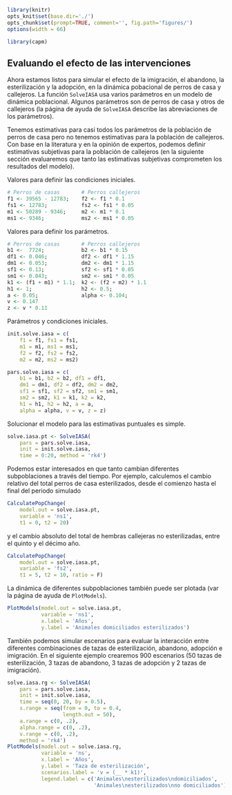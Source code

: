```r
library(knitr)
opts_knit$set(base.dir='./')
opts_chunk$set(prompt=TRUE, comment='', fig.path='figures/')
options(width = 66)
```

```r
library(capm)
```

## Evaluando el efecto de las intervenciones

Ahora estamos listos para simular el efecto de la imigración, el abandono, la esterilización y la adopción, en la dinámica pobacional de perros de casa y callejeros. La función `SolveIASA` usa varios parámetros en un modelo de dinámica poblacional. Algunos parámetros son de perros de casa y otros de callejeros (la página de ayuda de `SolveIASA` describe las abreviaciones de los parámetros).  

Tenemos estimativas para casi todos los parámetros de la población de perros de casa pero no tenemos estimativas para la población de callejeros. Con base en la literatura y en la opinión de expertos, podemos definir estimativas subjetivas para la población de callejeros (en la siguiente sección evaluaremos que tanto las estimativas subjetivas comprometen los resultados del modelo).

Valores para definir las condiciones iniciales.

```r
# Perros de casas       # Perros callejeros
f1 <- 39565 - 12783;    f2 <- f1 * 0.1
fs1 <- 12783;           fs2 <- fs1 * 0.05
m1 <- 50289 - 9346;     m2 <- m1 * 0.1
ms1 <- 9346;            ms2 <- ms1 * 0.05
```

Valores para definir los parámetros.

```r
# Perros de casas       # Perros callejeros
b1 <-  7724;            b2 <- b1 * 0.15
df1 <- 0.046;           df2 <- df1 * 1.15
dm1 <- 0.053;           dm2 <- dm1 * 1.15
sf1 <- 0.13;            sf2 <- sf1 * 0.05
sm1 <- 0.043;           sm2 <- sm1 * 0.05
k1 <- (f1 + m1) * 1.1;  k2 <- (f2 + m2) * 1.1
h1 <- 1;                h2 <- 0.5;
a <- 0.05;              alpha <- 0.104;
v <- 0.147
z <- v * 0.11
```

Parámetros y condiciones iniciales.

```r
init.solve.iasa = c(
    f1 = f1, fs1 = fs1,
    m1 = m1, ms1 = ms1,
    f2 = f2, fs2 = fs2,
    m2 = m2, ms2 = ms2)

pars.solve.iasa = c(
    b1 = b1, b2 = b2, df1 = df1,
    dm1 = dm1, df2 = df2, dm2 = dm2,
    sf1 = sf1, sf2 = sf2, sm1 = sm1,
    sm2 = sm2, k1 = k1, k2 = k2,
    h1 = h1, h2 = h2, a = a,
    alpha = alpha, v = v, z = z)
```

Solucionar el modelo para las estimativas puntuales es simple.

```r
solve.iasa.pt <- SolveIASA(
    pars = pars.solve.iasa,
    init = init.solve.iasa,
    time = 0:20, method = 'rk4')
```

Podemos estar interesados en que tanto cambian diferentes subpoblaciones a través del tiempo. Por ejemplo, calculemos el cambio relativo del total perros de casa esterilizados, desde el comienzo hasta el final del periodo simulado

```r
CalculatePopChange(
    model.out = solve.iasa.pt,
    variable = 'ns1',
    t1 = 0, t2 = 20)
```

y el cambio absoluto del total de hembras callejeras no esterilizadas, entre el quinto y el décimo año.

```r
CalculatePopChange(
    model.out = solve.iasa.pt,
    variable = 'fs2',
    t1 = 5, t2 = 10, ratio = F)
```

La dinámica de diferentes subpoblaciones también puede ser plotada (var la página de ayuda de `PlotModels`).

```r
PlotModels(model.out = solve.iasa.pt,
           variable = 'ns1',
           x.label = 'Años',
           y.label = 'Animales domiciliados esterilizados')
```

También podemos simular escenarios para evaluar la interacción entre diferentes combinaciones de tazas de esterilización, abandono, adopción e imigración. En el siguiente ejemplo crearemos 900 escenarios (50 tazas de esterilización, 3 tazas de abandono, 3 tazas de adopción y 2 tazas de imigración).

```r
solve.iasa.rg <- SolveIASA(
    pars = pars.solve.iasa,
    init = init.solve.iasa,
    time = seq(0, 20, by = 0.5),
    s.range = seq(from = 0, to = 0.4,
                  length.out = 50),
    a.range = c(0, .2),
    alpha.range = c(0, .2),
    v.range = c(0, .2),
    method = 'rk4')
PlotModels(model.out = solve.iasa.rg,
           variable = 'ns',
           x.label = 'Años',
           y.label = 'Taza de esterilización',
           scenarios.label = 'v = (__ * k1)',
           legend.label = c('Animales\nesterilizados\ndomiciliados',
                            'Animales\nesterilizados\nno domiciliados'))
```